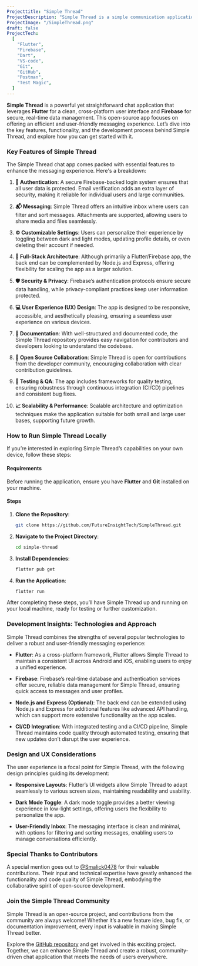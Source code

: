 ```yaml
---
Projecttitle: "Simple Thread"
ProjectDescription: "Simple Thread is a simple communication application developed using Flutter and Firebase."
ProjectImage: "/SimpleThread.png"
draft: false
ProjectTech:
  [
    "Flutter",
    "Firebase",
    "Dart",
    "VS-code",
    "Git",
    "GitHub",
    "Postman",
    "Test Magic",
  ]
---
```


**Simple Thread** is a powerful yet straightforward chat application that leverages **Flutter** for a clean, cross-platform user interface and **Firebase** for secure, real-time data management. This open-source app focuses on offering an efficient and user-friendly messaging experience. Let’s dive into the key features, functionality, and the development process behind Simple Thread, and explore how you can get started with it.

### Key Features of Simple Thread

The Simple Thread chat app comes packed with essential features to enhance the messaging experience. Here's a breakdown:

1. **🔐 Authentication**: A secure Firebase-backed login system ensures that all user data is protected. Email verification adds an extra layer of security, making it reliable for individual users and large communities.

2. **📬 Messaging**: Simple Thread offers an intuitive inbox where users can filter and sort messages. Attachments are supported, allowing users to share media and files seamlessly.

3. **⚙️ Customizable Settings**: Users can personalize their experience by toggling between dark and light modes, updating profile details, or even deleting their account if needed.

4. **🚀 Full-Stack Architecture**: Although primarily a Flutter/Firebase app, the back end can be complemented by Node.js and Express, offering flexibility for scaling the app as a larger solution.

5. **🛡️ Security & Privacy**: Firebase’s authentication protocols ensure secure data handling, while privacy-compliant practices keep user information protected.

6. **💻 User Experience (UX) Design**: The app is designed to be responsive, accessible, and aesthetically pleasing, ensuring a seamless user experience on various devices.

7. **📝 Documentation**: With well-structured and documented code, the Simple Thread repository provides easy navigation for contributors and developers looking to understand the codebase.

8. **🤝 Open Source Collaboration**: Simple Thread is open for contributions from the developer community, encouraging collaboration with clear contribution guidelines.

9. **🔬 Testing & QA**: The app includes frameworks for quality testing, ensuring robustness through continuous integration (CI/CD) pipelines and consistent bug fixes.

10. **📈 Scalability & Performance**: Scalable architecture and optimization techniques make the application suitable for both small and large user bases, supporting future growth.

### How to Run Simple Thread Locally

If you’re interested in exploring Simple Thread’s capabilities on your own device, follow these steps:

#### Requirements

Before running the application, ensure you have **Flutter** and **Git** installed on your machine.

#### Steps

1. **Clone the Repository**:
   ```bash
   git clone https://github.com/FutureInsightTech/SimpleThread.git
   ```
2. **Navigate to the Project Directory**:
   ```bash
   cd simple-thread
   ```
3. **Install Dependencies**:
   ```bash
   flutter pub get
   ```
4. **Run the Application**:
   ```bash
   flutter run
   ```

After completing these steps, you’ll have Simple Thread up and running on your local machine, ready for testing or further customization.

### Development Insights: Technologies and Approach

Simple Thread combines the strengths of several popular technologies to deliver a robust and user-friendly messaging experience:

- **Flutter**: As a cross-platform framework, Flutter allows Simple Thread to maintain a consistent UI across Android and iOS, enabling users to enjoy a unified experience.
- **Firebase**: Firebase’s real-time database and authentication services offer secure, reliable data management for Simple Thread, ensuring quick access to messages and user profiles.

- **Node.js and Express (Optional)**: The back end can be extended using Node.js and Express for additional features like advanced API handling, which can support more extensive functionality as the app scales.

- **CI/CD Integration**: With integrated testing and a CI/CD pipeline, Simple Thread maintains code quality through automated testing, ensuring that new updates don’t disrupt the user experience.

### Design and UX Considerations

The user experience is a focal point for Simple Thread, with the following design principles guiding its development:

- **Responsive Layouts**: Flutter’s UI widgets allow Simple Thread to adapt seamlessly to various screen sizes, maintaining readability and usability.

- **Dark Mode Toggle**: A dark mode toggle provides a better viewing experience in low-light settings, offering users the flexibility to personalize the app.

- **User-Friendly Inbox**: The messaging interface is clean and minimal, with options for filtering and sorting messages, enabling users to manage conversations efficiently.

### Special Thanks to Contributors

A special mention goes out to [@Smalick0478](https://github.com/Smalick0478) for their valuable contributions. Their input and technical expertise have greatly enhanced the functionality and code quality of Simple Thread, embodying the collaborative spirit of open-source development.

### Join the Simple Thread Community

Simple Thread is an open-source project, and contributions from the community are always welcome! Whether it’s a new feature idea, bug fix, or documentation improvement, every input is valuable in making Simple Thread better.

Explore the [GitHub repository](https://github.com/rafay99-epic/SimpleThread) and get involved in this exciting project. Together, we can enhance Simple Thread and create a robust, community-driven chat application that meets the needs of users everywhere.

